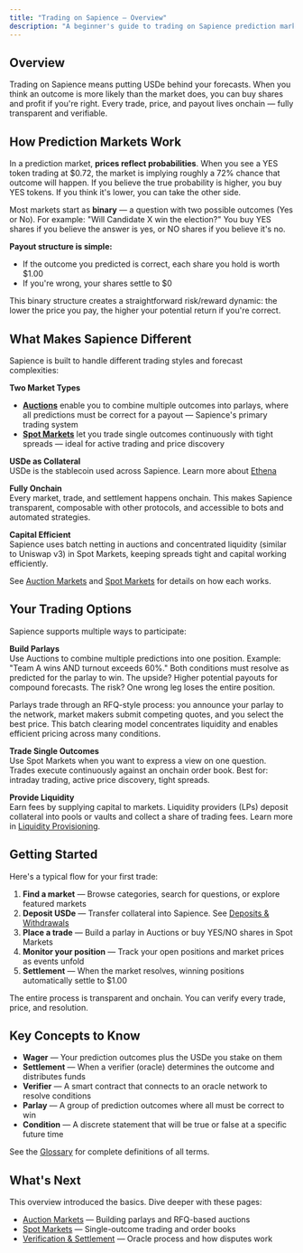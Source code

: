 ```yaml
---
title: "Trading on Sapience — Overview"
description: "A beginner's guide to trading on Sapience prediction markets."
---
```


## Overview

Trading on Sapience means putting USDe behind your forecasts. When you think an outcome is more likely than the market does, you can buy shares and profit if you're right. Every trade, price, and payout lives onchain — fully transparent and verifiable.

## How Prediction Markets Work

In a prediction market, **prices reflect probabilities**. When you see a YES token trading at $0.72, the market is implying roughly a 72% chance that outcome will happen. If you believe the true probability is higher, you buy YES tokens. If you think it's lower, you can take the other side.

Most markets start as **binary** — a question with two possible outcomes (Yes or No). For example: "Will Candidate X win the election?" You buy YES shares if you believe the answer is yes, or NO shares if you believe it's no.

**Payout structure is simple:**
- If the outcome you predicted is correct, each share you hold is worth $1.00
- If you're wrong, your shares settle to $0

This binary structure creates a straightforward risk/reward dynamic: the lower the price you pay, the higher your potential return if you're correct.

## What Makes Sapience Different

Sapience is built to handle different trading styles and forecast complexities:

**Two Market Types**
- **[Auctions](/user-guide/trading/auction-markets)** enable you to combine multiple outcomes into parlays, where all predictions must be correct for a payout — Sapience's primary trading system
- **[Spot Markets](/user-guide/trading/spot-markets)** let you trade single outcomes continuously with tight spreads — ideal for active trading and price discovery

**USDe as Collateral**  
USDe is the stablecoin used across Sapience. Learn more about [Ethena](https://ethena.fi/)

**Fully Onchain**  
Every market, trade, and settlement happens onchain. This makes Sapience transparent, composable with other protocols, and accessible to bots and automated strategies.

**Capital Efficient**  
Sapience uses batch netting in auctions and concentrated liquidity (similar to Uniswap v3) in Spot Markets, keeping spreads tight and capital working efficiently.

See [Auction Markets](/user-guide/trading/auction-markets) and [Spot Markets](/user-guide/trading/spot-markets) for details on how each works.

## Your Trading Options

Sapience supports multiple ways to participate:

**Build Parlays**  
Use Auctions to combine multiple predictions into one position. Example: "Team A wins AND turnout exceeds 60%." Both conditions must resolve as predicted for the parlay to win. The upside? Higher potential payouts for compound forecasts. The risk? One wrong leg loses the entire position.

Parlays trade through an RFQ-style process: you announce your parlay to the network, market makers submit competing quotes, and you select the best price. This batch clearing model concentrates liquidity and enables efficient pricing across many conditions.

**Trade Single Outcomes**  
Use Spot Markets when you want to express a view on one question. Trades execute continuously against an onchain order book. Best for: intraday trading, active price discovery, tight spreads.

**Provide Liquidity**  
Earn fees by supplying capital to markets. Liquidity providers (LPs) deposit collateral into pools or vaults and collect a share of trading fees. Learn more in [Liquidity Provisioning](/user-guide/liquidity-provisioning).

## Getting Started

Here's a typical flow for your first trade:

1. **Find a market** — Browse categories, search for questions, or explore featured markets
2. **Deposit USDe** — Transfer collateral into Sapience. See [Deposits & Withdrawals](/user-guide/deposits-and-withdrawals)
3. **Place a trade** — Build a parlay in Auctions or buy YES/NO shares in Spot Markets
4. **Monitor your position** — Track your open positions and market prices as events unfold
5. **Settlement** — When the market resolves, winning positions automatically settle to $1.00

The entire process is transparent and onchain. You can verify every trade, price, and resolution.

## Key Concepts to Know

- **Wager** — Your prediction outcomes plus the USDe you stake on them
- **Settlement** — When a verifier (oracle) determines the outcome and distributes funds
- **Verifier** — A smart contract that connects to an oracle network to resolve conditions
- **Parlay** — A group of prediction outcomes where all must be correct to win
- **Condition** — A discrete statement that will be true or false at a specific future time

See the [Glossary](/user-guide/other-resources/glossary) for complete definitions of all terms.

## What's Next

This overview introduced the basics. Dive deeper with these pages:

- [Auction Markets](/user-guide/trading/auction-markets) — Building parlays and RFQ-based auctions
- [Spot Markets](/user-guide/trading/spot-markets) — Single-outcome trading and order books
- [Verification & Settlement](/user-guide/trading/resolution-and-disputes) — Oracle process and how disputes work

